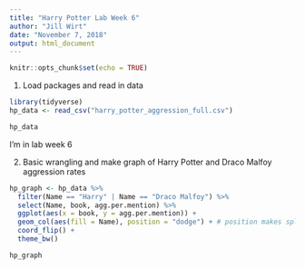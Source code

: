 ```yaml
---
title: "Harry Potter Lab Week 6"
author: "Jill Wirt"
date: "November 7, 2018"
output: html_document
---
```


```r
knitr::opts_chunk$set(echo = TRUE)
```

1. Load packages and read in data
```r

library(tidyverse)
hp_data <- read_csv("harry_potter_aggression_full.csv")

hp_data 
```

I'm in lab week 6


2. Basic wrangling and make graph of Harry Potter and Draco Malfoy aggression rates

```r

hp_graph <- hp_data %>% 
  filter(Name == "Harry" | Name == "Draco Malfoy") %>% 
  select(Name, book, agg.per.mention) %>% 
  ggplot(aes(x = book, y = agg.per.mention)) +
  geom_col(aes(fill = Name), position = "dodge") + # position makes split columns in column graph vs. stacked
  coord_flip() +
  theme_bw()

hp_graph

```

